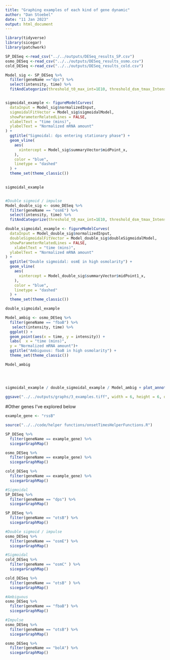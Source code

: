 ```yaml
---
title: "Graphing examples of each kind of gene dynamic"
author: "Dan Stoebel"
date: "11 Jan 2023"
output: html_document
---
```



```r
library(tidyverse)
library(sicegar)
library(patchwork)

SP_DESeq <-read_csv("../../outputs/DESeq_results_SP.csv") 
osmo_DESeq <-read_csv("../../outputs/DESeq_results_osmo.csv") 
cold_DESeq <-read_csv("../../outputs/DESeq_results_cold.csv")

```




```r

Model_sig <- SP_DESeq %>% 
  filter(geneName =="dps") %>%  
  select(intensity, time) %>% 
  fitAndCategorize(threshold_t0_max_int=1E10, threshold_dsm_tmax_IntensityRatio = 0.65, threshold_AIC=5)


sigmoidal_example <- figureModelCurves(
  dataInput = Model_sig$normalizedInput,
  sigmoidalFitVector = Model_sig$sigmoidalModel,
  showParameterRelatedLines = FALSE,
  xlabelText = "time (mins)",
  ylabelText = "Normalized mRNA amount"
) +
  ggtitle("Sigmoidal: dps entering stationary phase") +
  geom_vline(
    aes(
      xintercept = Model_sig$summaryVector$midPoint_x,
    ),
    color = "blue",
    linetype = "dashed"
  ) +
  theme_set(theme_classic())
  

sigmoidal_example


#Double sigmoid / impulse
Model_double_sig <- osmo_DESeq %>% 
  filter(geneName == "osmE") %>% 
  select(intensity, time) %>% 
  fitAndCategorize(threshold_t0_max_int=1E10, threshold_dsm_tmax_IntensityRatio = 0.65, threshold_AIC=5)

double_sigmoidal_example <- figureModelCurves(
  dataInput = Model_double_sig$normalizedInput,
  doubleSigmoidalFitVector = Model_double_sig$doubleSigmoidalModel,
  showParameterRelatedLines = FALSE,
    xlabelText = "time (mins)",
  ylabelText = "Normalized mRNA amount"
) +
  ggtitle("Double sigmoidal: osmE in high osmolarity") +
  geom_vline(
    aes(
      xintercept = Model_double_sig$summaryVector$midPoint1_x,
    ),
    color = "blue",
    linetype = "dashed"
  ) +
  theme_set(theme_classic())

double_sigmoidal_example

Model_ambig <- osmo_DESeq %>% 
  filter(geneName == "fbaB") %>% 
   select(intensity, time) %>% 
  ggplot() +
  geom_point(aes(x = time, y = intensity)) +
  labs(  x = "time (mins)",
  y = "Normalized mRNA amount")+
  ggtitle("Ambiguous: fbaB in high osmolarity") +
  theme_set(theme_classic())

Model_ambig
  
  
  

sigmoidal_example / double_sigmoidal_example / Model_ambig + plot_annotation(tag_levels = 'A')

ggsave("../../outputs/graphs/3_examples.tiff", width = 6, height = 6, dpi = 300)


```


#Other genes I've explored below

```r
example_gene <- "rssB"

source("../../code/helper functions/onsetTimesHelperFunctions.R")

SP_DESeq %>% 
  filter(geneName == example_gene) %>% 
  sicegarGraphMap()

osmo_DESeq %>% 
  filter(geneName == example_gene) %>% 
  sicegarGraphMap()

cold_DESeq %>% 
  filter(geneName == example_gene) %>% 
  sicegarGraphMap()


```


```r

#Sigmoidal
SP_DESeq %>% 
  filter(geneName == "dps") %>% 
  sicegarGraphMap()

SP_DESeq %>% 
  filter(geneName == "otsB") %>% 
  sicegarGraphMap()

#Double sigmoid / impulse
osmo_DESeq %>% 
  filter(geneName == "osmE") %>% 
  sicegarGraphMap()

#Sigmoidal
cold_DESeq %>% 
  filter(geneName == "osmC" ) %>% 
  sicegarGraphMap()

cold_DESeq %>% 
  filter(geneName == "otsB" ) %>% 
  sicegarGraphMap()

#Ambiguous
osmo_DESeq %>% 
  filter(geneName == "fbaB") %>% 
  sicegarGraphMap()

#Impulse
osmo_DESeq %>% 
  filter(geneName == "otsB") %>% 
  sicegarGraphMap()

osmo_DESeq %>% 
  filter(geneName == "bolA") %>% 
  sicegarGraphMap()

```




